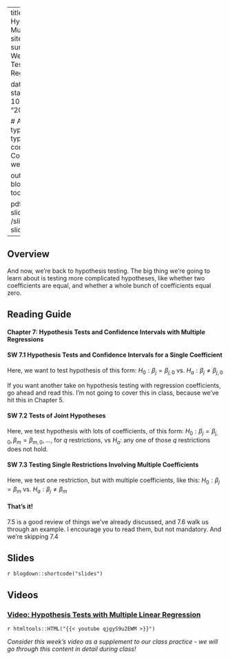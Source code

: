 

---
title: Week 7 - Hypothesis Tests with Multiple Regressions
sitetitle: Week 7
summary: "EC200 - Week 7 Hypothesis Testing with Multiple Regression (CH7)"

date: "2021-10-06"
start_date: "2021-10-11"
end_date: "2021-10-15"

  
  # Academic page type (do not modify).
type: docs
menu:
  content:
    parent: Course content
    weight: 7
    
output:
  blogdown::html_page:
    toc: true

pdf: /slides/ch7-slides.pdf
thumb: /slides/ch7-slides.png



---

## Overview

And now, we're back to hypothesis testing. The big thing we're going to learn about is testing more complicated hypotheses, like whether two coefficients are equal, and whether a whole bunch of coefficients equal zero. 


## Reading Guide

#### **Chapter 7: Hypothesis Tests and Confidence Intervals with Multiple Regressions**

#### **SW 7.1** Hypothesis Tests and Confidence Intervals for a Single Coefficient

Here, we want to test hypothesis of this form: $H_0: \beta_j = \beta_{j,0}$ vs. $H_a: \beta_j \neq \beta_{j,0}$

If you want another take on hypothesis testing with regression coefficients, go ahead and read this. I'm not going to cover this in class, because we've hit this in Chapter 5. 


#### **SW 7.2** Tests of Joint Hypotheses

Here, we test hypothesis with lots of coefficients, of this form: $H_0: \beta_j = \beta_{j,0},  \beta_m = \beta_{m,0}, ...$, for $q$ restrictions, vs $H_a$: any one of those $q$ restrictions does not hold.

#### **SW 7.3** Testing Single Restrictions Involving Multiple Coefficients

Here, we test one restriction, but with multiple coefficients, like this: $H_0: \beta_j = \beta_m$ vs. $H_a: \beta_j \neq \beta_m$



#### That's it! 

7.5 is a good review of things we've already discussed, and 7.6 walk us through an example. I encourage you to read them, but not mandatory. And we're skipping 7.4




## Slides

`r blogdown::shortcode("slides")`

## Videos
### [Video: Hypothesis Tests with Multiple Linear Regression](https://youtu.be/qjgyS9u2EWM )
`r htmltools::HTML("{{< youtube qjgyS9u2EWM >}}")`

*Consider this week's video as a supplement to our class practice - we will go through this content in detail during class!* 

<!-- [Class Video](https://streaming.uvm.edu/media/embed/LOJbHAa/)

<iframe src="https://streaming.uvm.edu/media/embed/LOJbHAa/" width="640" height="480" frameborder="0" allowfullscreen></iframe> --> 
